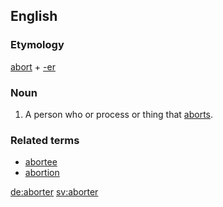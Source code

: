 ==English==
===Etymology===
[[abort]] + [[-er]]
===Noun===
{{en-noun}}
# A person who or process or thing that [[aborts]].

===Related terms===
* [[abortee]]
* [[abortion]]

[[de:aborter]]
[[sv:aborter]]